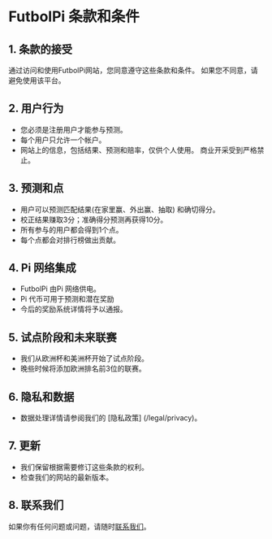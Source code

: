 # FutbolPi 条款和条件

## 1. 条款的接受

通过访问和使用FutbolPi网站，您同意遵守这些条款和条件。 如果您不同意，请避免使用该平台。

## 2. 用户行为

- 您必须是注册用户才能参与预测。
- 每个用户只允许一个帐户。
- 网站上的信息，包括结果、预测和赔率，仅供个人使用。 商业开采受到严格禁止。

## 3. 预测和点

- 用户可以预测匹配结果(在家里赢、外出赢、抽取) 和确切得分。
- 校正结果赚取3分；准确得分预测再获得10分。
- 所有参与的用户都会得到1个点。
- 每个点都会对排行榜做出贡献。

## 4. Pi 网络集成

- FutbolPi 由Pi 网络供电。
- Pi 代币可用于预测和潜在奖励
- 今后的奖励系统详情将予以通报。

## 5. 试点阶段和未来联赛

- 我们从欧洲杯和美洲杯开始了试点阶段。
- 晚些时候将添加欧洲排名前3位的联赛。

## 6. 隐私和数据

- 数据处理详情请参阅我们的 [隐私政策] (/legal/privacy)。

## 7. 更新

- 我们保留根据需要修订这些条款的权利。
- 检查我们的网站的最新版本。

## 8. 联系我们

如果你有任何问题或问题，请随时[联系我们](/telegram)。
